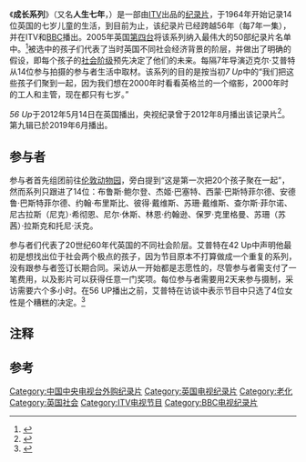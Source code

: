 {{refimprove|time=2014-07-03T16:41:50+00:00}}
{{Infobox television
| show_name            = 成长系列<br>Up Series
| image                = The_Up_series_DVD.jpg
| caption              = DVD封面
| show_name_2          = 
| genre                = [[纪录片|纪录片]] [[纵向研究|纵向研究]]
| format               = 
| creator              = 
| developer            = 
| writer               = 
| director             = {{Link-en|保罗·阿蒙德|Paul Almond}}（''7 Up!''）<br>[[迈克尔·艾普特|迈克尔·艾普特]]（所有后续篇）
| creative_director    = 
| presenter            = 
| starring             = 布鲁斯·鲍尔登<br>杰姬·巴塞特<br>西蒙·巴斯特菲尔德<br>安德鲁·巴斯特菲尔德<br>约翰·布里斯比 <br>彼得·戴维斯<br>苏珊·戴维斯<br>查尔斯·菲尔诺<br>尼古拉斯（尼克）·希彻恩<br>尼尔·休斯<br>林恩·约翰逊<br>保罗·克里格曼<br>苏珊（苏茜）·拉斯克<br>托尼·沃克
| country              = 英国
| language             = 英语
| num_series           = 
| num_episodes         = 8（13部分）{{efn|28 Up、42 Up和49 Up分别有两部分，56 Up有3部分，共13部分。}}
| runtime              = 每集40–135分钟<br>共769分钟
| company              = 
| distributor          = 
| channel              = [[独立电视台|ITV]]<small>（1964–1991, 2005–）</small><br/>[[英国广播公司第一台|BBC One]] <small>（1998）</small>
| first_aired          = 1964年5月
| last_aired        = 至今
}}
《'''成长系列'''》（又名'''人生七年'''，{{lang-en|'''Up Series'''}}）是一部由[[独立电视台|ITV]]出品的[[纪录片|纪录片]]，于1964年开始记录14位英国的七岁儿童的生活，到目前为止，该纪录片已经跨越56年（每7年一集），并在ITV和[[英国广播公司|BBC]]播出。2005年英国[[第四台_(英国)|第四台]]将该系列纳入最伟大的50部纪录片名单中。<ref>{{Cite web |url=http://www.imdb.com/list/Pixb1R4U0t4/ |title=IMDB |access-date=2014-07-03 |archive-date=2013-11-13 |archive-url=https://web.archive.org/web/20131113035527/http://www.imdb.com/list/Pixb1R4U0t4/ |dead-url=no }}</ref>被选中的孩子们代表了当时英国不同社会经济背景的阶层，并做出了明确的假设，即每个孩子的[[社会阶级|社会阶级]]预先决定了他们的未来。每隔7年导演迈克尔·艾普特从14位参与拍摄的参与者生活中取材。该系列的目的是按当初''7 Up''中的“我们把这些孩子们聚到一起，因为我们想在2000年时看看英格兰的一个缩影，2000年时的工人和主管，现在都只有七岁。”

''56 Up''于2012年5月14日在英国播出，央视纪录曾于2012年8月播出该记录片<ref>{{cite news| url=http://book.sina.com.cn/cul/c/2012-08-16/1530317094.shtml| work=[[东方早报|东方早报]]| title=英国纪录片《七年》央视热播49年跟拍14人| date=2012年8月16日| accessdate=2018-06-18| archive-date=2020-02-04| archive-url=https://web.archive.org/web/20200204194500/http://book.sina.com.cn/cul/c/2012-08-16/1530317094.shtml| dead-url=no}}</ref>。第九辑已於2019年6月播出。

== 参与者 ==
参与者首先组团前往[[伦敦动物园|伦敦动物园]]，旁白提到“这是第一次把20个孩子聚在一起”，然而系列只跟进了14位：布鲁斯·鲍尔登、杰姬·巴塞特、西蒙·巴斯特菲尔德、安德鲁·巴斯特菲尔德、约翰·布里斯比、彼得·戴维斯、苏珊·戴维斯、查尔斯·菲尔诺、尼古拉斯（尼克）·希彻恩、尼尔·休斯、林恩·约翰逊、保罗·克里格曼、苏珊（苏茜）·拉斯克和托尼·沃克。

参与者们代表了20世纪60年代英国的不同社会阶层。艾普特在42 Up中声明他最初是想找出位于社会两个极点的孩子，因为节目原本不打算做成一个重复的系列，没有跟参与者签订长期合同。采访从一开始都是志愿性的，尽管参与者需支付了一笔费用，以及影片可以获得任意一门奖项。每位参与者需要用2天来参与摄制，采访需要六个多小时。在56 UP播出之前，艾普特在访谈中表示节目中只选了4位女性是个糟糕的决定。<ref>{{cite news | url=http://www.bbc.co.uk/news/entertainment-arts-18003468 | work=BBC News | title=Apted: '7 Up should have had more girls' | date=2012年5月9日 | accessdate=2014年7月5日 | archive-date=2021年3月8日 | archive-url=https://web.archive.org/web/20210308070200/https://www.bbc.co.uk/news/entertainment-arts-18003468 | dead-url=no }}</ref>

== 注释 ==
{{notelist|iger=}}

== 参考 ==
{{reflist}}

[[Category:中国中央电视台外购纪录片|Category:中国中央电视台外购纪录片]]
[[Category:英国电视纪录片|Category:英国电视纪录片]]
[[Category:老化|Category:老化]]
[[Category:英国社会|Category:英国社会]]
[[Category:ITV电视节目|Category:ITV电视节目]]
[[Category:BBC电视纪录片|Category:BBC电视纪录片]]